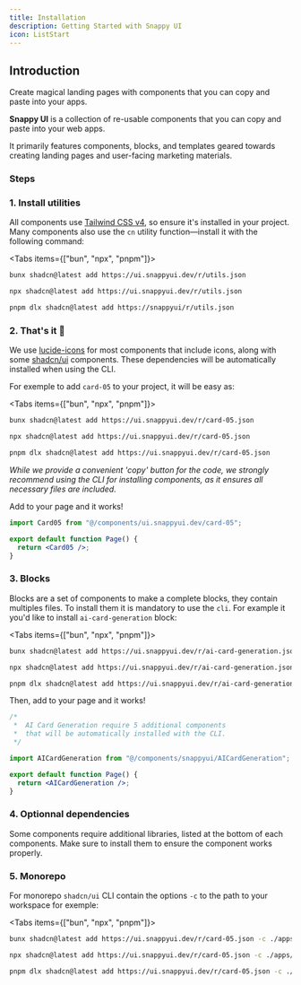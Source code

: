 ```yaml
---
title: Installation
description: Getting Started with Snappy UI
icon: ListStart
---
```


## Introduction

Create magical landing pages with components that you can copy and paste into your apps.

<b>Snappy UI</b> is a collection of re-usable components that you can copy and paste
into your web apps.

It primarily features components, blocks, and templates geared towards creating landing pages and user-facing marketing materials.

### Steps

### 1. Install utilities

All components use [Tailwind CSS v4](https://tailwindcss.com/docs/installation/framework-guides/nextjs), so ensure it's installed in your project.
Many components also use the `cn` utility function—install it with the following command:

<Tabs items={["bun", "npx", "pnpm"]}>
 
```bash tab="bun"
bunx shadcn@latest add https://ui.snappyui.dev/r/utils.json 
```
 
```bash tab="npx"
npx shadcn@latest add https://ui.snappyui.dev/r/utils.json
```

```bash tab="pnpm"
pnpm dlx shadcn@latest add https://snappyui/r/utils.json
```

</Tabs>

### 2. That's it 🎉

We use [lucide-icons](https://lucide.dev/guide/installation) for most components that include icons, along with some [shadcn/ui](https://ui.shadcn.com/) components. These dependencies will be automatically installed when using the CLI.

For exemple to add `card-05` to your project, it will be easy as:

<Tabs items={["bun", "npx", "pnpm"]}>
 
```bash tab="bun"
bunx shadcn@latest add https://ui.snappyui.dev/r/card-05.json
```
 
```bash tab="npx"
npx shadcn@latest add https://ui.snappyui.dev/r/card-05.json
```

```bash tab="pnpm"
pnpm dlx shadcn@latest add https://ui.snappyui.dev/r/card-05.json
```

</Tabs>

_While we provide a convenient 'copy' button for the code, we strongly recommend using the CLI for installing components, as it ensures all necessary files are included._

Add to your page and it works!

```jsx
import Card05 from "@/components/ui.snappyui.dev/card-05";

export default function Page() {
  return <Card05 />;
}
```


### 3. Blocks

Blocks are a set of components to make a complete blocks, they contain multiples files. To install them it is mandatory to use the `cli`. For example it you'd like to install `ai-card-generation` block:

<Tabs items={["bun", "npx", "pnpm"]}>
 
```bash tab="bun"
bunx shadcn@latest add https://ui.snappyui.dev/r/ai-card-generation.json
```
 
```bash tab="npx"
npx shadcn@latest add https://ui.snappyui.dev/r/ai-card-generation.json
```

```bash tab="pnpm"
pnpm dlx shadcn@latest add https://ui.snappyui.dev/r/ai-card-generation.json
```

</Tabs>

Then, add to your page and it works!

```jsx
/*
 *  AI Card Generation require 5 additional components
 *  that will be automatically installed with the CLI.
 */

import AICardGeneration from "@/components/snappyui/AICardGeneration";

export default function Page() {
  return <AICardGeneration />;
}
```

### 4. Optionnal dependencies

Some components require additional libraries, listed at the bottom of each components. Make sure to install them to ensure the component works properly.

### 5. Monorepo

For monorepo `shadcn/ui` CLI contain the options `-c` to the path to your workspace for exemple:

<Tabs items={["bun", "npx", "pnpm"]}>
 
```bash tab="bun"
bunx shadcn@latest add https://ui.snappyui.dev/r/card-05.json -c ./apps/www
```
 
```bash tab="npx"
npx shadcn@latest add https://ui.snappyui.dev/r/card-05.json -c ./apps/www
```

```bash tab="pnpm"
pnpm dlx shadcn@latest add https://ui.snappyui.dev/r/card-05.json -c ./apps/www
```

</Tabs>
